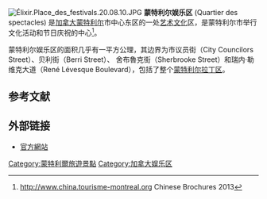 {{expand|time=2015-03-03T04:37:33+00:00}}

[[File:Élixir.Place_des_festivals.20.08.10.JPG|right]]
'''蒙特利尔娱乐区''' (Quartier des spectacles) 是[[加拿大|加拿大]][[蒙特利尔|蒙特利尔]]市中心东区的一处[[艺术|艺术]][[文化|文化]]区，是蒙特利尔市举行文化活动和节日庆祝的中心<ref>[http://china.tourisme-montreal.org/chinese-brochures-2013.pdf  http://www.china.tourisme-montreal.org] {{Wayback|url=http://china.tourisme-montreal.org/chinese-brochures-2013.pdf |date=20140725012828 }} Chinese Brochures 2013</ref>。

蒙特利尔娱乐区的面积几乎有一平方公理，其边界为市议员街（City Councilors Street）、贝利街（Berri Street）、 舍布魯克街（Sherbrooke Street）和瑞内·勒维克大道（René Lévesque Boulevard），包括了整个[[蒙特利尔拉丁区|蒙特利尔拉丁区]]。

==参考文献==
<references />

==外部链接==
*[http://www.quartierdesspectacles.com  官方網站] {{Wayback|url=http://www.quartierdesspectacles.com/ |date=20140227105619 }}

{{Commons|Category:Quartier des Spectacles}}

[[Category:蒙特利爾旅遊景點|Category:蒙特利爾旅遊景點]]
[[Category:加拿大娱乐区|Category:加拿大娱乐区]]